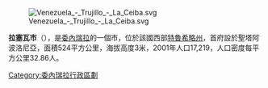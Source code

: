 [[Image:Venezuela_-_Trujillo_-_La_Ceiba.svg|right]]

'''拉塞瓦市'''（{{lang-es|Municipio La Ceiba}}），是[[委內瑞拉|委內瑞拉]]的一個市，位於該國西部[[特魯希略州|特魯希略州]]，首府設於聖塔阿波洛尼亞，面積524平方公里，海拔高度3米，2001年人口17,219，人口密度每平方公里32.86人。

{{Venezuela-geo-stub}}
[[Category:委內瑞拉行政區劃|Category:委內瑞拉行政區劃]]